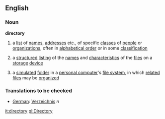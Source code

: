 ==English==
=== Noun ===
'''directory'''
# a [[list]] of [[name]]s, [[address]]es etc., of specific [[class]]es of [[people]] or [[organization]]s, often in [[alphabetical order]] or in some [[classification]]
#{{computing}} a [[structured]] [[listing]] of the [[name]]s and [[characteristic]]s of the [[file]]s on a [[storage]] [[device]]
#{{computing}} a [[simulated]] [[folder]] in a [[personal computer]]'s [[file system]], in which [[related]] [[file]]s may be [[organized]]
{{wikipedia}}
{{checktrans}}
===Translations to be checked===
*[[German]]: [[Verzeichnis]] ''n''

[[it:directory]]
[[pl:Directory]]